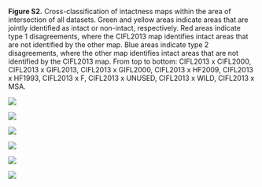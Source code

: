 **Figure S2.** Cross-classification of intactness maps within the area of intersection of all datasets. Green and yellow areas indicate areas that are jointly identified as intact or non-intact, respectively. Red areas indicate type 1 disagreements, where the CIFL2013 map identifies intact areas that are not identified by the other map. Blue areas indicate type 2 disagreements, where the other map identifies intact areas that are not identified by the CIFL2013 map. From top to bottom: CIFL2013 x CIFL2000, CIFL2013 x GIFL2013, CIFL2013 x GIFL2000, CIFL2013 x HF2009, CIFL2013 x HF1993, CIFL2013 x F, CIFL2013 x UNUSED, CIFL2013 x WILD, CIFL2013 x MSA.

![](maps/cifl2013_x_gifl2013.png)

![](maps/cifl2013_x_hf2009.png)

![](maps/cifl2013_x_ff.png)

![](maps/cifl2013_x_unused.png)

![](maps/cifl2013_x_wild.png)

![](maps/cifl2013_x_msa.png)
